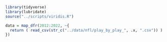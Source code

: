 ```{r}
library(tidyverse)
library(lubridate)
source("../scripts/viridis.R")

data = map_dfr(2012:2022, ~{
  return ( read_csv(str_c("../data/nfl/play_by_play_", .x, ".csv")) )
})

```
